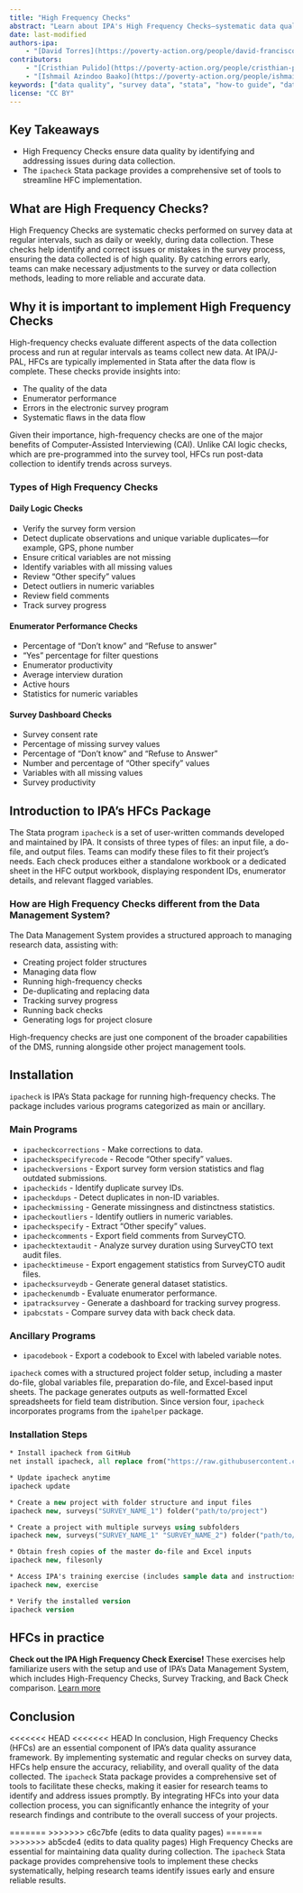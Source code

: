 ```yaml
---
title: "High Frequency Checks"
abstract: "Learn about IPA's High Frequency Checks—systematic data quality checks performed during data collection to identify and address issues early. This how-to guide covers the types of checks, implementation using the ipacheck Stata package, and best practices for ensuring reliable survey data."
date: last-modified
authors-ipa:
    - "[David Torres](https://poverty-action.org/people/david-francisco-torres-leon)"
contributors:
    - "[Cristhian Pulido](https://poverty-action.org/people/cristhian-pulido)"
    - "[Ishmail Azindoo Baako](https://poverty-action.org/people/ishmail-azindoo-baako)"
keywords: ["data quality", "survey data", "stata", "how-to guide", "data collection"]
license: "CC BY"
---
```



:::{.callout-tip appearance="simple"}

## Key Takeaways

- High Frequency Checks ensure data quality by identifying and addressing issues during data collection.
- The `ipacheck` Stata package provides a comprehensive set of tools to streamline HFC implementation.
:::

## What are High Frequency Checks?

High Frequency Checks are systematic checks performed on survey data at regular intervals, such as daily or weekly, during data collection. These checks help identify and correct issues or mistakes in the survey process, ensuring the data collected is of high quality. By catching errors early, teams can make necessary adjustments to the survey or data collection methods, leading to more reliable and accurate data.

## Why it is important to implement High Frequency Checks

High-frequency checks evaluate different aspects of the data collection process and run at regular intervals as teams collect new data. At IPA/J-PAL, HFCs are typically implemented in Stata after the data flow is complete. These checks provide insights into:

- The quality of the data
- Enumerator performance
- Errors in the electronic survey program
- Systematic flaws in the data flow

Given their importance, high-frequency checks are one of the major benefits of Computer-Assisted Interviewing (CAI). Unlike CAI logic checks, which are pre-programmed into the survey tool, HFCs run post-data collection to identify trends across surveys.

### Types of High Frequency Checks

#### **Daily Logic Checks**

- Verify the survey form version
- Detect duplicate observations and unique variable duplicates—for example, GPS, phone number
- Ensure critical variables are not missing
- Identify variables with all missing values
- Review "Other specify" values
- Detect outliers in numeric variables
- Review field comments
- Track survey progress

#### **Enumerator Performance Checks**

- Percentage of "Don't know" and "Refuse to answer"
- "Yes" percentage for filter questions
- Enumerator productivity
- Average interview duration
- Active hours
- Statistics for numeric variables

#### **Survey Dashboard Checks**

- Survey consent rate
- Percentage of missing survey values
- Percentage of "Don't know" and "Refuse to Answer"
- Number and percentage of "Other specify" values
- Variables with all missing values
- Survey productivity

## Introduction to IPA's HFCs Package

The Stata program `ipacheck` is a set of user-written commands developed and maintained by IPA. It consists of three types of files: an input file, a do-file, and output files. Teams can modify these files to fit their project's needs. Each check produces either a standalone workbook or a dedicated sheet in the HFC output workbook, displaying respondent IDs, enumerator details, and relevant flagged variables.

### **How are High Frequency Checks different from the Data Management System?**

The Data Management System provides a structured approach to managing research data, assisting with:

- Creating project folder structures
- Managing data flow
- Running high-frequency checks
- De-duplicating and replacing data
- Tracking survey progress
- Running back checks
- Generating logs for project closure

High-frequency checks are just one component of the broader capabilities of the DMS, running alongside other project management tools.

## Installation

`ipacheck` is IPA's Stata package for running high-frequency checks. The package includes various programs categorized as main or ancillary.

### **Main Programs**

- `ipacheckcorrections` - Make corrections to data.
- `ipacheckspecifyrecode` - Recode "Other specify" values.
- `ipacheckversions` - Export survey form version statistics and flag outdated submissions.
- `ipacheckids` - Identify duplicate survey IDs.
- `ipacheckdups` - Detect duplicates in non-ID variables.
- `ipacheckmissing` - Generate missingness and distinctness statistics.
- `ipacheckoutliers` - Identify outliers in numeric variables.
- `ipacheckspecify` - Extract "Other specify" values.
- `ipacheckcomments` - Export field comments from SurveyCTO.
- `ipachecktextaudit` - Analyze survey duration using SurveyCTO text audit files.
- `ipachecktimeuse` - Export engagement statistics from SurveyCTO audit files.
- `ipachecksurveydb` - Generate general dataset statistics.
- `ipacheckenumdb` - Evaluate enumerator performance.
- `ipatracksurvey` - Generate a dashboard for tracking survey progress.
- `ipabcstats` - Compare survey data with back check data.

### **Ancillary Programs**

- `ipacodebook` - Export a codebook to Excel with labeled variable notes.

`ipacheck` comes with a structured project folder setup, including a master do-file, global variables file, preparation do-file, and Excel-based input sheets. The package generates outputs as well-formatted Excel spreadsheets for field team distribution. Since version four, `ipacheck` incorporates programs from the `ipahelper` package.

### **Installation Steps**

```stata
* Install ipacheck from GitHub
net install ipacheck, all replace from("https://raw.githubusercontent.com/PovertyAction/high-frequency-checks/master")

* Update ipacheck anytime
ipacheck update

* Create a new project with folder structure and input files
ipacheck new, surveys("SURVEY_NAME_1") folder("path/to/project")

* Create a project with multiple surveys using subfolders
ipacheck new, surveys("SURVEY_NAME_1" "SURVEY_NAME_2") folder("path/to/project") subfolders

* Obtain fresh copies of the master do-file and Excel inputs
ipacheck new, filesonly

* Access IPA's training exercise (includes sample data and instructions)
ipacheck new, exercise

* Verify the installed version
ipacheck version
```

::: {.callout-tip}

## HFCs in practice

**Check out the IPA High Frequency Check Exercise!** These exercises help familiarize users with the setup and use of IPA's Data Management System, which includes High-Frequency Checks, Survey Tracking, and Back Check comparison. [Learn more](https://github.com/PovertyAction/high-frequency-checks/wiki/Exercise)
:::

## Conclusion

<<<<<<< HEAD
<<<<<<< HEAD
In conclusion, High Frequency Checks (HFCs) are an essential component of IPA's data quality assurance framework. By implementing systematic and regular checks on survey data, HFCs help ensure the accuracy, reliability, and overall quality of the data collected. The `ipacheck` Stata package provides a comprehensive set of tools to facilitate these checks, making it easier for research teams to identify and address issues promptly. By integrating HFCs into your data collection process, you can significantly enhance the integrity of your research findings and contribute to the overall success of your projects.


=======
>>>>>>> c6c7bfe (edits to data quality pages)
=======
>>>>>>> ab5cde4 (edits to data quality pages)
High Frequency Checks are essential for maintaining data quality during collection. The `ipacheck` Stata package provides comprehensive tools to implement these checks systematically, helping research teams identify issues early and ensure reliable results.

